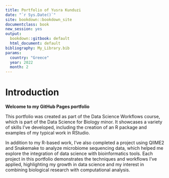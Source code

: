 ```yaml
---
title: Portfolio of Yusra Kunduzi
date: "`r Sys.Date()`"
site: bookdown::bookdown_site
documentclass: book
new_session: yes
output:
  bookdown::gitbook: default
  html_document: default
bibliography: My_Library.bib
params:
  country: "Greece"
  year: 2022
  month: 2
---
```



# Introduction

**Welcome to my GitHub Pages portfolio**


This portfolio was created as part of the Data Science Workflows course, which is part of the Data Science for Biology minor. It showcases a variety of skills I’ve developed, including the creation of an R package and examples of my typical work in RStudio.

In addition to my R-based work, I’ve also completed a project using QIIME2 and Snakemake to analyze microbiome sequencing data, which helped me explore the integration of data science with bioinformatics tools. Each project in this portfolio demonstrates the techniques and workflows I've applied, highlighting my growth in data science and my interest in combining biological research with computational analysis.

